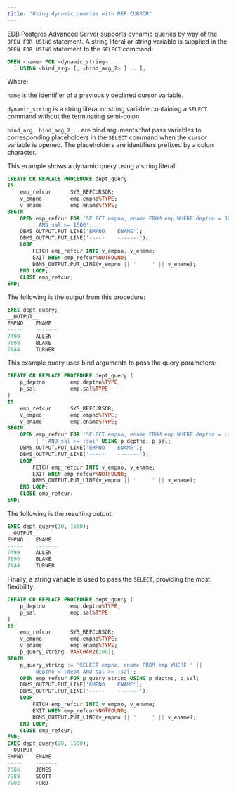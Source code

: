 ```yaml
---
title: "Using dynamic queries with REF CURSOR"
---
```


<div id="dynamic_queries_with_ref_cursors" class="registered_link"></div>

EDB Postgres Advanced Server supports dynamic queries by way of the `OPEN FOR USING` statement. A string literal or string variable is supplied in the `OPEN FOR USING` statement to the `SELECT` command:

```sql
OPEN <name> FOR <dynamic_string>
  [ USING <bind_arg> [, <bind_arg_2> ] ...];
```

Where: 

`name` is the identifier of a previously declared cursor variable. 

`dynamic_string` is a string literal or string variable containing a `SELECT` command without the terminating semi-colon. 

`bind_arg, bind_arg_2...` are bind arguments that pass variables to corresponding placeholders in the `SELECT` command when the cursor variable is opened. The placeholders are identifiers prefixed by a colon character.

This example shows a dynamic query using a string literal:

```sql
CREATE OR REPLACE PROCEDURE dept_query
IS
    emp_refcur      SYS_REFCURSOR;
    v_empno         emp.empno%TYPE;
    v_ename         emp.ename%TYPE;
BEGIN
    OPEN emp_refcur FOR 'SELECT empno, ename FROM emp WHERE deptno = 30' ||
        ' AND sal >= 1500';
    DBMS_OUTPUT.PUT_LINE('EMPNO    ENAME');
    DBMS_OUTPUT.PUT_LINE('-----    -------');
    LOOP
        FETCH emp_refcur INTO v_empno, v_ename;
        EXIT WHEN emp_refcur%NOTFOUND;
        DBMS_OUTPUT.PUT_LINE(v_empno || '     ' || v_ename);
    END LOOP;
    CLOSE emp_refcur;
END;
```

The following is the output from this procedure:

```sql
EXEC dept_query;
__OUTPUT__
EMPNO    ENAME
-----    -------
7499     ALLEN
7698     BLAKE
7844     TURNER
```

This example query uses bind arguments to pass the query parameters:

```sql
CREATE OR REPLACE PROCEDURE dept_query (
    p_deptno        emp.deptno%TYPE,
    p_sal           emp.sal%TYPE
)
IS
    emp_refcur      SYS_REFCURSOR;
    v_empno         emp.empno%TYPE;
    v_ename         emp.ename%TYPE;
BEGIN
    OPEN emp_refcur FOR 'SELECT empno, ename FROM emp WHERE deptno = :dept'
        || ' AND sal >= :sal' USING p_deptno, p_sal;
    DBMS_OUTPUT.PUT_LINE('EMPNO    ENAME');
    DBMS_OUTPUT.PUT_LINE('-----    -------');
    LOOP
        FETCH emp_refcur INTO v_empno, v_ename;
        EXIT WHEN emp_refcur%NOTFOUND;
        DBMS_OUTPUT.PUT_LINE(v_empno || '     ' || v_ename);
    END LOOP;
    CLOSE emp_refcur;
END;
```

The following is the resulting output:

```sql
EXEC dept_query(30, 1500);
__OUTPUT__
EMPNO    ENAME
-----    -------
7499     ALLEN
7698     BLAKE
7844     TURNER
```

Finally, a string variable is used to pass the `SELECT`, providing the most flexibility:

```sql
CREATE OR REPLACE PROCEDURE dept_query (
    p_deptno        emp.deptno%TYPE,
    p_sal           emp.sal%TYPE
)
IS
    emp_refcur      SYS_REFCURSOR;
    v_empno         emp.empno%TYPE;
    v_ename         emp.ename%TYPE;
    p_query_string  VARCHAR2(100);
BEGIN
    p_query_string := 'SELECT empno, ename FROM emp WHERE ' ||
        'deptno = :dept AND sal >= :sal';
    OPEN emp_refcur FOR p_query_string USING p_deptno, p_sal;
    DBMS_OUTPUT.PUT_LINE('EMPNO    ENAME');
    DBMS_OUTPUT.PUT_LINE('-----    -------');
    LOOP
        FETCH emp_refcur INTO v_empno, v_ename;
        EXIT WHEN emp_refcur%NOTFOUND;
        DBMS_OUTPUT.PUT_LINE(v_empno || '     ' || v_ename);
    END LOOP;
    CLOSE emp_refcur;
END;
EXEC dept_query(20, 1500);
__OUTPUT__
EMPNO    ENAME
-----    -------
7566     JONES
7788     SCOTT
7902     FORD
```
